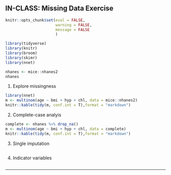 ## IN-CLASS: Missing Data Exercise

```r
knitr::opts_chunk$set(eval = FALSE, 
                      warning = FALSE,
                      message = FALSE
                      )
```


```r
library(tidyverse)
library(knitr)
library(broom)
library(skimr)
library(nnet)
```

```r
nhanes <- mice::nhanes2
nhanes
```

1. Explore missingness 

```r
library(nnet)
m <- multinom(age ~ bmi + hyp + chl, data = mice::nhanes2)
knitr::kable(tidy(m, conf.int = T),format = "markdown")
```


2. Complete-case analyis

```r
complete <- nhanes %>% drop_na()
m <- multinom(age ~ bmi + hyp + chl, data = complete)
knitr::kable(tidy(m, conf.int = T),format = "markdown")
```


3. Single imputation 

```r

```


4. Indicator variables

```r

```

***



